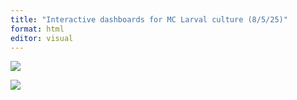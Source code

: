 ```yaml
---
title: "Interactive dashboards for MC Larval culture (8/5/25)"
format: html
editor: visual
---
```


::: column-page

![](images/culture.png)

![](images/ponds.png)
:::

